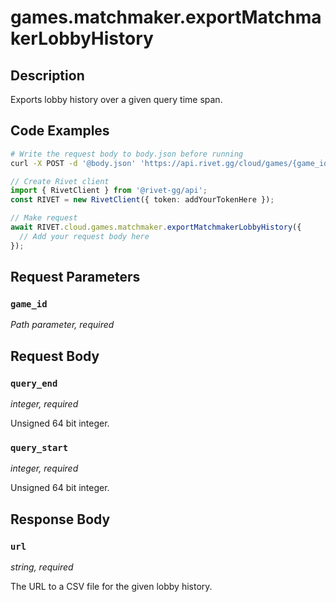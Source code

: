 

# games.matchmaker.exportMatchmakerLobbyHistory

## Description

Exports lobby history over a given query time span.


## Code Examples

<CodeGroup title='Request' tag='POST' label='https://api.rivet.gg/cloud/games/{game_id}/matchmaker/lobbies/export-history'>

```bash {{ title: 'cURL' }}
# Write the request body to body.json before running
curl -X POST -d '@body.json' 'https://api.rivet.gg/cloud/games/{game_id}/matchmaker/lobbies/export-history'
```

```ts
// Create Rivet client
import { RivetClient } from '@rivet-gg/api';
const RIVET = new RivetClient({ token: addYourTokenHere });

// Make request
await RIVET.cloud.games.matchmaker.exportMatchmakerLobbyHistory({
  // Add your request body here
});
```

</CodeGroup>


## Request Parameters


### `game_id`

_Path parameter, required_





## Request Body

### `query_end`

_integer, required_

Unsigned 64 bit integer.

### `query_start`

_integer, required_

Unsigned 64 bit integer.




## Response Body

### `url`

_string, required_

The URL to a CSV file for the given lobby history.



